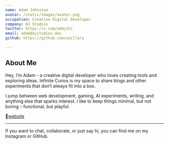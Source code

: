 ```yaml
---
name: Adam Johnston
avatar: /static/images/avatar.png
occupation: Creative Digital Developer
company: AJ Studios
twitter: https://x.com/admjski
email: adam@ajstudios.dev
github: https://github.com/uxillary

---
```

## About Me

Hey, I’m Adam – a creative digital developer who loves creating tools and exploring ideas. Infinite Curios is my space to share  blogs and other experiments that don’t always fit into a box.

I jump between web development, gaming, AI experiments, writing, and anything else that sparks interest. I like to keep things minimal, but not boring – functional, but playful.

🔗[website](https://adamj.link)

---

If you want to chat, collaborate, or just say hi, you can find me on my Instagram or GitHub.
